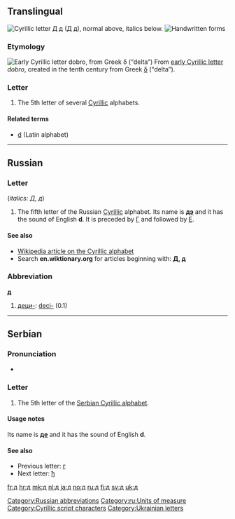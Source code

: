 {{Cyrillic character info|hex=434|name=CYRILLIC SMALL LETTER DE}}
{{also|Appendix:Variations of "d"|Appendix:Variations of "de"}}
==Translingual==
{{wikipedia|De (Cyrillic)}}
[[Image:Cyrillic D.png|thumb|right|Cyrillic letter '''Д д''' (''Д д''), normal above, italics below.]]
[[File:05-Russian alphabet-Д д.svg|thumb|Handwritten forms]]

===Etymology===
[[Image:Early Cyrillic letter Dobro.png|Early Cyrillic letter ''dobro'', from Greek δ (“delta”)]]
From [[w:Early Cyrillic alphabet|early Cyrillic letter]] ''dobro'', created in the tenth century from Greek [[δ]] (“delta”).

===Letter===
{{infl|mul|letter|lower case||upper case|Д}}

# The 5th letter of several [[Cyrillic]] alphabets.

====Related terms====
* [[d]] (Latin alphabet)

----

==Russian==

===Letter===
{{infl|ru|letter|lower case||upper case|Д}} (''italics: Д, д'')

# The fifth letter of the Russian [[Cyrillic]] alphabet. Its name is '''[[дэ]]''' {{IPAchar|([[dɛ]])}} and it has the sound of English '''d'''. It is preceded by [[г|Г]] and followed by [[е|Е]].

====See also====
* [[w:Cyrillic alphabet|Wikipedia article on the Cyrillic alphabet]]
* Search '''en.wiktionary.org''' for articles beginning with: '''[http://en.wiktionary.org/w/index.php?title=Special%3AAllpages&from=%D0%94&namespace=0 Д], [http://en.wiktionary.org/w/index.php?title=Special%3AAllpages&from=%D0%B4&namespace=0 д]'''

===Abbreviation===
'''д'''

# [[деци-]]: [[deci-]] (0.1)

[[Category:Russian abbreviations]]
[[Category:ru:Units of measure]]

----

==Serbian==

===Pronunciation===
* {{qualifier|phoneme}} {{IPA|/d/|lang=sr}}

===Letter===
{{infl|sr|letter|lower case||upper case|Д}}

# The 5th letter of the [[Serbian Cyrillic alphabet]].

====Usage notes====
Its name is '''[[дe]]''' {{IPAchar|([[dɛ]])}} and it has the sound of English '''d'''.

====See also====
* Previous letter: [[г#Serbian|г]]
* Next letter: [[ђ#Serbian|ђ]]

[[Category:Cyrillic script characters]]
[[Category:Ukrainian letters]]

[[fr:д]]
[[hr:д]]
[[mk:д]]
[[nl:д]]
[[ja:д]]
[[no:д]]
[[ru:д]]
[[fi:д]]
[[sv:д]]
[[uk:д]]